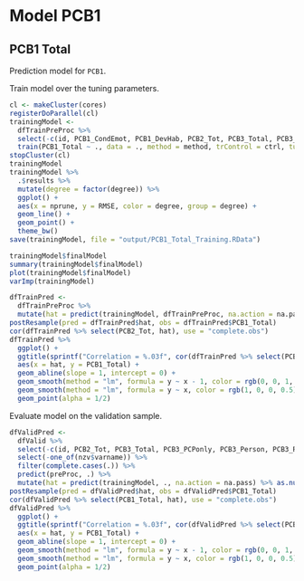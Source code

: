 # Model PCB1


## PCB1 Total

Prediction model for `PCB1`.

Train model over the tuning parameters.

```r
cl <- makeCluster(cores)
registerDoParallel(cl)
trainingModel <-
  dfTrainPreProc %>% 
  select(-c(id, PCB1_CondEmot, PCB1_DevHab, PCB2_Tot, PCB3_Total, PCB3_PCPonly, PCB3_Person, PCB3_Resource)) %>% 
  train(PCB1_Total ~ ., data = ., method = method, trControl = ctrl, tuneGrid = grid, na.action = na.exclude)
stopCluster(cl)
trainingModel
trainingModel %>% 
  .$results %>% 
  mutate(degree = factor(degree)) %>% 
  ggplot() + 
  aes(x = nprune, y = RMSE, color = degree, group = degree) +
  geom_line() +
  geom_point() +
  theme_bw()
save(trainingModel, file = "output/PCB1_Total_Training.RData")
```

```r
trainingModel$finalModel
summary(trainingModel$finalModel)
plot(trainingModel$finalModel)
varImp(trainingModel)
```

```r
dfTrainPred <- 
  dfTrainPreProc %>% 
  mutate(hat = predict(trainingModel, dfTrainPreProc, na.action = na.pass) %>% as.numeric())
postResample(pred = dfTrainPred$hat, obs = dfTrainPred$PCB1_Total)
cor(dfTrainPred %>% select(PCB2_Tot, hat), use = "complete.obs")
dfTrainPred %>% 
  ggplot() +
  ggtitle(sprintf("Correlation = %.03f", cor(dfTrainPred %>% select(PCB1_Total, hat), use = "complete.obs") %>% .[1, 2])) +
  aes(x = hat, y = PCB1_Total) +
  geom_abline(slope = 1, intercept = 0) +
  geom_smooth(method = "lm", formula = y ~ x - 1, color = rgb(0, 0, 1, 0.5), se = FALSE) +
  geom_smooth(method = "lm", formula = y ~ x, color = rgb(1, 0, 0, 0.5), se = FALSE) +
  geom_point(alpha = 1/2)
```

Evaluate model on the validation sample.

```r
dfValidPred <- 
  dfValid %>% 
  select(-c(id, PCB2_Tot, PCB3_Total, PCB3_PCPonly, PCB3_Person, PCB3_Resource)) %>% 
  select(-one_of(nzv$varname)) %>%
  filter(complete.cases(.)) %>% 
  predict(preProc, .) %>% 
  mutate(hat = predict(trainingModel, ., na.action = na.pass) %>% as.numeric())
postResample(pred = dfValidPred$hat, obs = dfValidPred$PCB1_Total)
cor(dfValidPred %>% select(PCB1_Total, hat), use = "complete.obs")
dfValidPred %>% 
  ggplot() +
  ggtitle(sprintf("Correlation = %.03f", cor(dfValidPred %>% select(PCB1_Total, hat), use = "complete.obs") %>% .[1, 2])) +
  aes(x = hat, y = PCB1_Total) +
  geom_abline(slope = 1, intercept = 0) +
  geom_smooth(method = "lm", formula = y ~ x - 1, color = rgb(0, 0, 1, 0.5), se = FALSE) +
  geom_smooth(method = "lm", formula = y ~ x, color = rgb(1, 0, 0, 0.5), se = FALSE) +
  geom_point(alpha = 1/2)
```
